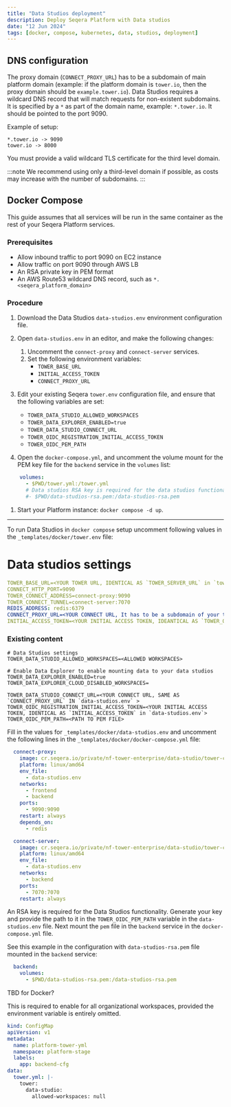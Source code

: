 ```yaml
---
title: "Data Studios deployment"
description: Deploy Seqera Platform with Data studios
date: "12 Jun 2024"
tags: [docker, compose, kubernetes, data, studios, deployment]
---
```


## DNS configuration

The proxy domain (`CONNECT_PROXY_URL`) has to be a subdomain of main platform domain (example: if the platform domain is
`tower.io`, then the proxy domain should be `example.tower.io`).
Data Studios requires a wildcard DNS record that will match requests for non-existent subdomains.
It is specified by a `*` as part of the domain name, example: `*.tower.io`. It should be pointed to the port 9090.

Example of setup:
```
*.tower.io -> 9090
tower.io -> 8000
```

You must provide a valid wildcard TLS certificate for the third level domain.

:::note
We recommend using only a third-level domain if possible, as costs may increase with the number of subdomains.
:::

## Docker Compose

This guide assumes that all services will be run in the same container as the rest of your Seqera Platform services.

### Prerequisites

- Allow inbound traffic to port 9090 on EC2 instance
- Allow traffic on port 9090 through AWS LB
- An RSA private key in PEM format
- An AWS Route53 wildcard DNS record, such as `*.<seqera_platform_domain>`

### Procedure

1. Download the Data Studios `data-studios.env` environment configuration file.

1. Open `data-studios.env` in an editor, and make the following changes:
   1. Uncomment the `connect-proxy` and `connect-server` services.
   1. Set the following environment variables:
      - `TOWER_BASE_URL`
      - `INITIAL_ACCESS_TOKEN`
      - `CONNECT_PROXY_URL`

1. Edit your existing Seqera `tower.env` configuration file, and ensure that the following variables are set:

   - `TOWER_DATA_STUDIO_ALLOWED_WORKSPACES`
   - `TOWER_DATA_EXPLORER_ENABLED=true`
   - `TOWER_DATA_STUDIO_CONNECT_URL`
   - `TOWER_OIDC_REGISTRATION_INITIAL_ACCESS_TOKEN`
   - `TOWER_OIDC_PEM_PATH`

1. Open the `docker-compose.yml`, and uncomment the volume mount for the PEM key file for the `backend` service in the `volumes` list:

  ```yaml
      volumes:
        - $PWD/tower.yml:/tower.yml
        # Data studios RSA key is required for the data studios functionality. Uncomment the line below to mount the key.
        #- $PWD/data-studios-rsa.pem:/data-studios-rsa.pem
  ```

1. Start your Platform instance: `docker compose -d up`.

---

To run Data Studios in `docker compose` setup uncomment following values in the `_templates/docker/tower.env` file:

# Data studios settings
```yaml
TOWER_BASE_URL=<YOUR TOWER URL, IDENTICAL AS `TOWER_SERVER_URL` in `tower.env`>
CONNECT_HTTP_PORT=9090
TOWER_CONNECT_ADDRESS=connect-proxy:9090
TOWER_CONNECT_TUNNEL=connect-server:7070
REDIS_ADDRESS: redis:6379
CONNECT_PROXY_URL=<YOUR CONNECT URL, It has to be a subdomain of your tower domain, example: https://connect.tower.io >
INITIAL_ACCESS_TOKEN=<YOUR INITIAL ACCESS TOKEN, IDEANTICAL AS `TOWER_OIDC_REGISTRATION_INITIAL_ACCESS_TOKEN` in `tower.env`>
```

### Existing content

```dotenv
# Data Studios settings
TOWER_DATA_STUDIO_ALLOWED_WORKSPACES=<ALLOWED WORKSPACES>

# Enable Data Explorer to enable mounting data to your data studios
TOWER_DATA_EXPLORER_ENABLED=true
TOWER_DATA_EXPLORER_CLOUD_DISABLED_WORKSPACES=

TOWER_DATA_STUDIO_CONNECT_URL=<YOUR CONNECT URL, SAME AS `CONNECT_PROXY_URL` IN `data-studios.env` >
TOWER_OIDC_REGISTRATION_INITIAL_ACCESS_TOKEN=<YOUR INITIAL ACCESS TOKEN, IDENTICAL AS `INITIAL_ACCESS_TOKEN` in `data-studios.env`>
TOWER_OIDC_PEM_PATH=<PATH TO PEM FILE>
```

Fill in the values for `_templates/docker/data-studios.env` and uncomment the following lines in the `_templates/docker/docker-compose.yml` file:

```yaml
  connect-proxy:
    image: cr.seqera.io/private/nf-tower-enterprise/data-studio/tower-connect-proxy:0.6.14
    platform: linux/amd64
    env_file:
      - data-studios.env
    networks:
      - frontend
      - backend
    ports:
      - 9090:9090
    restart: always
    depends_on:
      - redis

  connect-server:
    image: cr.seqera.io/private/nf-tower-enterprise/data-studio/tower-connect-server:v0.6.14
    platform: linux/amd64
    env_file:
      - data-studios.env
    networks:
      - backend
    ports:
      - 7070:7070
    restart: always
```

An RSA key is required for the Data Studios functionality. Generate your key and provide the path to it in the
`TOWER_OIDC_PEM_PATH` variable in the `data-studios.env` file. Next mount the `pem` file in the `backend` service in the `docker-compose.yml` file.

See this example in the configuration with `data-studios-rsa.pem` file mounted in the `backend` service:
```yaml
  backend:
    volumes:
      - $PWD/data-studios-rsa.pem:/data-studios-rsa.pem
```


TBD for Docker?

This is required to enable for all organizational workspaces, provided the environment variable is entirely omitted.

```yaml
kind: ConfigMap
apiVersion: v1
metadata:
  name: platform-tower-yml
  namespace: platform-stage
  labels:
    app: backend-cfg
data:
  tower.yml: |-
    tower:
      data-studio:
        allowed-workspaces: null
```
